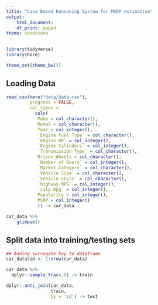 ```yaml
---
title: "Case Based Reasoning System for MSRP estimation"
output:
    html_document:
    df_print: paged
theme: sandstone
---
```


```r
library(tidyverse)
library(here)

theme_set(theme_bw())
```

## Loading Data

```r
read_csv(here("data/data.csv"),
         progress = FALSE, 
         col_types =
           cols(
            Make = col_character(),
            Model = col_character(),
            Year = col_integer(),
            `Engine Fuel Type` = col_character(),
            `Engine HP` = col_integer(),
            `Engine Cylinders` = col_integer(),
            `Transmission Type` = col_character(),
            Driven_Wheels = col_character(),
            `Number of Doors` = col_integer(),
            `Market Category` = col_character(),
            `Vehicle Size` = col_character(),
            `Vehicle Style` = col_character(),
            `highway MPG` = col_integer(),
            `city mpg` = col_integer(),
            Popularity = col_integer(),
            MSRP = col_integer()
            )) -> car_data 

car_data %>% 
    glimpse()
```

## Split data into training/testing sets 

```r
## Adding surrogate key to dataframe
car_data$id <- 1:nrow(car_data)

car_data %>% 
  dplyr::sample_frac(.8) -> train

dplyr::anti_join(car_data, 
                 train, 
                 by = 'id') -> test
```

